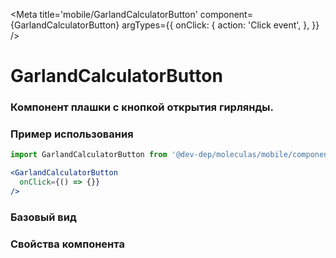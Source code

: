 
<Meta
  title='mobile/GarlandCalculatorButton'
  component={GarlandCalculatorButton}
  argTypes={{
    onClick: {
      action: 'Click event',
    },
  }}
/>

# GarlandCalculatorButton
### Компонент плашки с кнопкой открытия гирлянды.

### Пример использования
```jsx
import GarlandCalculatorButton from '@dev-dep/moleculas/mobile/components/garland-calculator-button';

<GarlandCalculatorButton
  onClick={() => {}}
/>
```

### Базовый вид

<Canvas>
  <Story story={Primary}/>
</Canvas>

### Свойства компонента
<ArgsTable of={GarlandCalculatorButton} />
